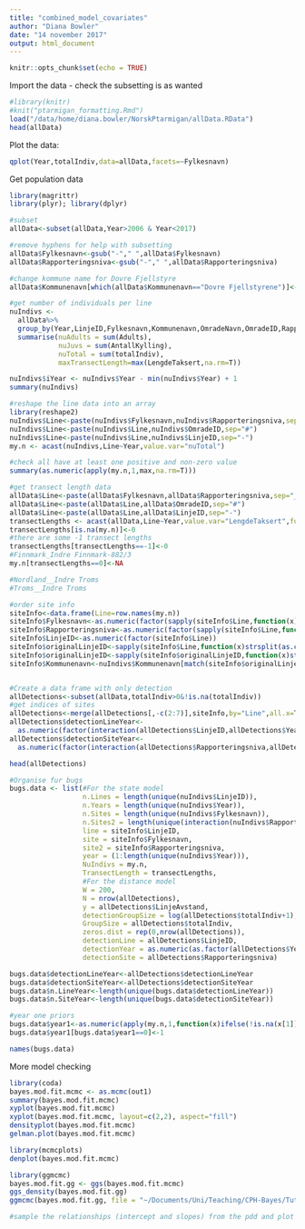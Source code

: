 ```yaml
---
title: "combined_model_covariates"
author: "Diana Bowler"
date: "14 november 2017"
output: html_document
---
```


```r

knitr::opts_chunk$set(echo = TRUE)

```

Import the data - check the subsetting is as wanted

```r
#library(knitr)
#knit("ptarmigan_formatting.Rmd")
load("/data/home/diana.bowler/NorskPtarmigan/allData.RData")
head(allData)

```

Plot the data:

```r

qplot(Year,totalIndiv,data=allData,facets=~Fylkesnavn)

```


Get population data

```r
library(magrittr)
library(plyr); library(dplyr)

#subset
allData<-subset(allData,Year>2006 & Year<2017)

#remove hyphens for help with subsetting
allData$Fylkesnavn<-gsub("-"," ",allData$Fylkesnavn)
allData$Rapporteringsniva<-gsub("-"," ",allData$Rapporteringsniva)

#change kommune name for Dovre Fjellstyre
allData$Kommunenavn[which(allData$Kommunenavn=="Dovre Fjellstyrene")]<-"Dovre"

#get number of individuals per line
nuIndivs <-
  allData%>%
  group_by(Year,LinjeID,Fylkesnavn,Kommunenavn,OmradeNavn,OmradeID,Rapporteringsniva, add = T) %>%
  summarise(nuAdults = sum(Adults), 
            nuJuvs = sum(AntallKylling),
            nuTotal = sum(totalIndiv),
            maxTransectLength=max(LengdeTaksert,na.rm=T))

nuIndivs$iYear <- nuIndivs$Year - min(nuIndivs$Year) + 1
summary(nuIndivs)

#reshape the line data into an array
library(reshape2)
nuIndivs$Line<-paste(nuIndivs$Fylkesnavn,nuIndivs$Rapporteringsniva,sep="_")
nuIndivs$Line<-paste(nuIndivs$Line,nuIndivs$OmradeID,sep="#")
nuIndivs$Line<-paste(nuIndivs$Line,nuIndivs$LinjeID,sep="-")
my.n <- acast(nuIndivs,Line~Year,value.var="nuTotal")

#check all have at least one positive and non-zero value
summary(as.numeric(apply(my.n,1,max,na.rm=T)))

#get transect length data
allData$Line<-paste(allData$Fylkesnavn,allData$Rapporteringsniva,sep="_")
allData$Line<-paste(allData$Line,allData$OmradeID,sep="#")
allData$Line<-paste(allData$Line,allData$LinjeID,sep="-")
transectLengths <- acast(allData,Line~Year,value.var="LengdeTaksert",fun=max,na.rm=T)
transectLengths[is.na(my.n)]<-0
#there are some -1 transect lengths
transectLengths[transectLengths==-1]<-0
#Finnmark_Indre Finnmark-882/3
my.n[transectLengths==0]<-NA

#Nordland__Indre Troms             
#Troms__Indre Troms 

#order site info
siteInfo<-data.frame(Line=row.names(my.n))
siteInfo$Fylkesnavn<-as.numeric(factor(sapply(siteInfo$Line,function(x)strsplit(as.character(x),"_")[[1]][1])))
siteInfo$Rapporteringsniva<-as.numeric(factor(sapply(siteInfo$Line,function(x)strsplit(as.character(x),"#")[[1]][1])))
siteInfo$LinjeID<-as.numeric(factor(siteInfo$Line))
siteInfo$originalLinjeID<-sapply(siteInfo$Line,function(x)strsplit(as.character(x),"#")[[1]][2])
siteInfo$originalLinjeID<-sapply(siteInfo$originalLinjeID,function(x)strsplit(as.character(x),"-")[[1]][2])
siteInfo$Kommunenavn<-nuIndivs$Kommunenavn[match(siteInfo$originalLinjeID,nuIndivs$LinjeID)]


#Create a data frame with only detection
allDetections<-subset(allData,totalIndiv>0&!is.na(totalIndiv))
#get indices of sites
allDetections<-merge(allDetections[,-c(2:7)],siteInfo,by="Line",all.x=T,sort=FALSE)
allDetections$detectionLineYear<-
  as.numeric(factor(interaction(allDetections$LinjeID,allDetections$Year)))
allDetections$detectionSiteYear<-
  as.numeric(factor(interaction(allDetections$Rapporteringsniva,allDetections$Year)))

head(allDetections)

#Organise fur bugs
bugs.data <- list(#For the state model
                  n.Lines = length(unique(nuIndivs$LinjeID)),
                  n.Years = length(unique(nuIndivs$Year)),
                  n.Sites = length(unique(nuIndivs$Fylkesnavn)),
                  n.Sites2 = length(unique(interaction(nuIndivs$Rapporteringsniva,nuIndivs$Fylkesnavn))),
                  line = siteInfo$LinjeID,
                  site = siteInfo$Fylkesnavn,
                  site2 = siteInfo$Rapporteringsniva, 
                  year = (1:length(unique(nuIndivs$Year))),
                  NuIndivs = my.n,
                  TransectLength = transectLengths,
                  #For the distance model
                  W = 200,
                  N = nrow(allDetections),
                  y = allDetections$LinjeAvstand,
                  detectionGroupSize = log(allDetections$totalIndiv+1),
                  GroupSize = allDetections$totalIndiv,
                  zeros.dist = rep(0,nrow(allDetections)),
                  detectionLine = allDetections$LinjeID,
                  detectionYear = as.numeric(as.factor(allDetections$Year)),
                  detectionSite = allDetections$Rapporteringsniva)

bugs.data$detectionLineYear<-allDetections$detectionLineYear
bugs.data$detectionSiteYear<-allDetections$detectionSiteYear
bugs.data$n.LineYear<-length(unique(bugs.data$detectionLineYear))
bugs.data$n.SiteYear<-length(unique(bugs.data$detectionSiteYear))

#year one priors
bugs.data$year1<-as.numeric(apply(my.n,1,function(x)ifelse(!is.na(x[1]),x[1],max(x,na.rm=T))))
bugs.data$year1[bugs.data$year1==0]<-1

names(bugs.data)

```


More model checking

```r

library(coda)
bayes.mod.fit.mcmc <- as.mcmc(out1)
summary(bayes.mod.fit.mcmc)
xyplot(bayes.mod.fit.mcmc)
xyplot(bayes.mod.fit.mcmc, layout=c(2,2), aspect="fill")
densityplot(bayes.mod.fit.mcmc)
gelman.plot(bayes.mod.fit.mcmc)

library(mcmcplots)
denplot(bayes.mod.fit.mcmc)

library(ggmcmc)
bayes.mod.fit.gg <- ggs(bayes.mod.fit.mcmc)
ggs_density(bayes.mod.fit.gg)
ggmcmc(bayes.mod.fit.gg, file = "~/Documents/Uni/Teaching/CPH-Bayes/Tutorials/JAGS and R/bayes_fit_ggmcmc.pdf")

#sample the relationships (intercept and slopes) from the pdd and plot them

```